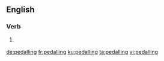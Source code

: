 ==English==

===Verb===
{{head|en|present participle}}

# {{context|British|lang=en}} {{present participle of|pedal|lang=en|nocat=1}}

[[de:pedalling]]
[[fr:pedalling]]
[[ku:pedalling]]
[[ta:pedalling]]
[[vi:pedalling]]